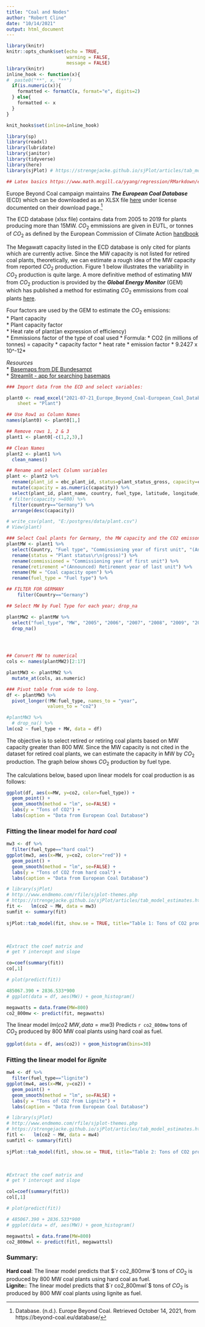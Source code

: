 ```yaml
---
title: "Coal and Nodes"
author: "Robert Cline"
date: "10/14/2021"
output: html_document
---
```


```r
library(knitr)
knitr::opts_chunk$set(echo = TRUE,
                      warning = FALSE,
                      message = FALSE) 
library(knitr)
inline_hook <- function(x){
#  paste0("**", x, "**")
  if(is.numeric(x)){
    formatted <- formatC(x, format="e", digits=2)
  } else{
    formatted <- x
  }
}

knit_hooks$set(inline=inline_hook)

library(sp)
library(readxl)
library(lubridate)
library(janitor)
library(tidyverse)
library(here) 
library(sjPlot) # https://strengejacke.github.io/sjPlot/articles/tab_model_estimates.html

## Latex basics https://www.math.mcgill.ca/yyang/regression/RMarkdown/example.html
```


Europe Beyond Coal campaign maintains ***The European Coal Database*** (ECD) which can be downloaded as an XLSX file [here](https://beyond-coal.eu/database/) under license documented on their download page.^[Database. (n.d.). Europe Beyond Coal. Retrieved October 14, 2021, from https://beyond-coal.eu/database/]  

The ECD database (xlsx file) contains data from 2005 to 2019 for plants producing more than 15MW.  $CO_2$ emmissions are given in EUTL, or tonnes of $CO_2$ as defined by the European Commission of Climate Action [handbook](https://ec.europa.eu/clima/eu-action/eu-emissions-trading-system-eu-ets/union-registry_en#tab-0-1)

The Megawatt capacity listed in the ECD database is only cited for plants which are currently active.  Since the MW capacity is not listed for retired coal plants, theoretically, we can estimate a rough idea of the MW capacity from reported $CO_2$ production.  Figure 1 below illustrates the variability in $CO_2$ production is quite large. A more definitive method of estimating MW from $CO_2$ production is provided by the ***Global Energy Monitor*** (GEM) which has published a method for estimating $CO_2$ emmissions from coal plants [here](https://www.gem.wiki/Estimating_carbon_dioxide_emissions_from_coal_plants).  

Four factors are used by the GEM to estimate the $CO_2$ emissions:  
* Plant capacity  
* Plant capacity factor  
* Heat rate of plant(an expression of efficiency)  
* Emmissions factor of the type of coal used 
* Formula: * CO2 (in millions of tonnes) = capacity * capacity factor * heat rate * emission factor * 9.2427 x 10^-12*  

*Resources*  
* [Basemaps from DE Bundesampt](https://gdz.bkg.bund.de/index.php/default/digitale-geodaten.html)  
* [Streamlit - app for searching basemaps](https://www.youtube.com/watch?v=7Yu1OICHGec) 
  





```r
### Import data from the ECD and select variables:  

plant0 <- read_excel("2021-07-21_Europe_Beyond_Coal-European_Coal_Database_hc.xlsx", 
    sheet = "Plant")

## Use Row1 as Column Names
names(plant0) <- plant0[1,]

## Remove rows 1, 2 & 3
plant1 <- plant0[-c(1,2,3),]

## Clean Names
plant2 <- plant1 %>% 
  clean_names()

## Rename and select Column variables
plant <- plant2 %>%
  rename(plant_id = ebc_plant_id, status=plant_status_gross, capacity=coal_capacity_open) %>% 
  mutate(capacity = as.numeric(capacity)) %>% 
  select(plant_id, plant_name, country, fuel_type, latitude, longitude, status, capacity) %>% 
 # filter(capacity >=800) %>% 
  filter(country=="Germany") %>% 
  arrange(desc(capacity))

# write_csv(plant, "E:/postgres/data/plant.csv")
# View(plant)
```




```r
### Select Coal plants for Germany, the MW capacity and the CO2 emisson levels.
plantMW <- plant1 %>% 
  select(Country, "Fuel type", "Commissioning year of first unit", "(Announced) Retirement year of last unit", "Fuel type", "Plant status\r\n(gross)", "Coal capacity open", "2005", "2006", "2007", "2008", "2009", "2010", "2011", "2012", "2013", "2014", "2015", "2016", "2017", "2018", "2019") %>% 
  rename(status = "Plant status\r\n(gross)") %>% 
  rename(commissioned = "Commissioning year of first unit") %>% 
  rename(retirement ="(Announced) Retirement year of last unit") %>% 
  rename(MW = "Coal capacity open") %>% 
  rename(fuel_type = "Fuel type") %>% 

## FILTER FOR GERMANY  
    filter(Country=="Germany")
```

```r

## Select MW by Fuel Type for each year; drop_na

plantMW2 <- plantMW %>% 
  select("fuel_type", "MW", "2005", "2006", "2007", "2008", "2009", "2010", "2011", "2012", "2013", "2014", "2015", "2016", "2017", "2018", "2019") %>% 
  drop_na()


 
```

```r

## Convert MW to numerical
cols <- names(plantMW2)[2:17]

plantMW3 <- plantMW2 %>% 
  mutate_at(cols, as.numeric)
```



```r

### Pivot table from wide to long. 
df <- plantMW3 %>% 
  pivot_longer(!MW:fuel_type, names_to = "year",
               values_to = "co2")
```



```r
#plantMW3 %>% 
  # drop_na() %>% 
lm(co2 ~ fuel_type + MW, data = df)
```
 



The objective is to select retired or retiring coal plants based on MW capacity greater than 800 MW.  Since the MW capacity is not cited in the dataset for retired coal plants, we can estimate the capacity in MW by $CO_2$ production.  The graph below shows $CO_2$ production by fuel type. 

The calculations below, based upon linear models for coal production is as follows:


 
```r
ggplot(df, aes(x=MW, y=co2, color=fuel_type)) +
  geom_point() +
  geom_smooth(method = "lm", se=FALSE) +
  labs(y = "Tons of CO2") +
  labs(caption = "Data from European Coal Database")
```


### Fitting the linear model for *hard coal*
```r
mw3 <- df %>% 
  filter(fuel_type=="hard coal")
ggplot(mw3, aes(x=MW, y=co2, color="red")) +
  geom_point() +
  geom_smooth(method = "lm", se=FALSE) +
  labs(y = "Tons of CO2 from hard coal") +
  labs(caption = "Data from European Coal Database")
```



```r

# library(sjPlot) 
# http://www.endmemo.com/rfile/sjplot-themes.php
# https://strengejacke.github.io/sjPlot/articles/tab_model_estimates.html
fit <-   lm(co2 ~ MW, data = mw3) 
sumfit <- summary(fit)
 
sjPlot::tab_model(fit, show.se = TRUE, title="Table 1: Tons of CO2 production from hard coal by MW")
```
 
<br> 
```r
#Extract the coef matrix and
# get Y intercept and slope

co=coef(summary(fit))
co[,1]

# plot(predict(fit))
```
 
```r
485067.390 + 2836.533*900
# ggplot(data = df, aes(MW)) + geom_histogram()
```

```r
megawatts = data.frame(MW=800)
co2_800mw <- predict(fit, megawatts)
```
 
The linear model $lm(co2 ~ MW, data = mw3)$ Predicts `r co2_800mw` tons of $CO_2$ produced by 800 MW coal plants using hard coal as fuel.  


```r

ggplot(data = df, aes(co2)) + geom_histogram(bins=30)
``` 

### Fitting the linear model for *lignite*
```r
mw4 <- df %>% 
  filter(fuel_type=="lignite")
ggplot(mw4, aes(x=MW, y=co2)) +
  geom_point() +
  geom_smooth(method = "lm", se=FALSE) +
  labs(y = "Tons of CO2 from Lignite") +
  labs(caption = "Data from European Coal Database")
```



```r

# library(sjPlot) 
# http://www.endmemo.com/rfile/sjplot-themes.php
# https://strengejacke.github.io/sjPlot/articles/tab_model_estimates.html
fitl <-   lm(co2 ~ MW, data = mw4) 
sumfitl <- summary(fitl)
 
sjPlot::tab_model(fitl, show.se = TRUE, title="Table 2: Tons of CO2 production from lignite by MW")
```
 
<br> 
```r
#Extract the coef matrix and
# get Y intercept and slope

col=coef(summary(fitl))
col[,1]

# plot(predict(fit))
```
 
```r
# 485067.390 + 2836.533*900
# ggplot(data = df, aes(MW)) + geom_histogram()
```

```r
megawattsl = data.frame(MW=800)
co2_800mwl <- predict(fitl, megawattsl)
```
 
### Summary:
**Hard coal**: The linear model predicts that $`r co2_800mw`$ tons of $CO_2$ is produced by 800 MW coal plants using hard coal as fuel.  
**Lignite:**: The linear model predicts that $`r co2_800mwl`$ tons of $CO_2$ is produced by 800 MW coal plants using lignite as fuel. 


